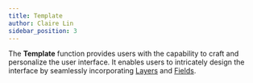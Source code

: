 ```yaml
---
title: Template
author: Claire Lin
sidebar_position: 3
---
```



<SubTitle text="Shape Your Interface: Customize, Layer by Layer." />
<Reader text="Designer" />

The **Template** function provides users with the capability to craft and personalize the user interface. It enables users to intricately design the interface by seamlessly incorporating [Layers](../components/layers/) and [Fields](../components/fields/).


<YouTubeFrame src="https://www.youtube-nocookie.com/embed/nNAq63Cc1IQ" title="Sync Dataset from LabIMotion Hub" />
<FigCaption text="Designer - work area and preview of template" />
